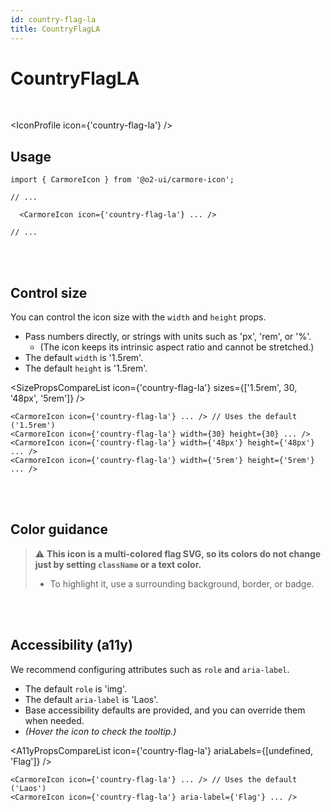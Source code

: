 ```yaml
---
id: country-flag-la
title: CountryFlagLA
---
```




# CountryFlagLA

<br />

<IconProfile icon={'country-flag-la'} />

## Usage

```tsx
import { CarmoreIcon } from '@o2-ui/carmore-icon';

// ...

  <CarmoreIcon icon={'country-flag-la'} ... />

// ...
```

<br />
<br />

## Control size

You can control the icon size with the `width` and `height` props.

- Pass numbers directly, or strings with units such as 'px', 'rem', or '%'.
  - (The icon keeps its intrinsic aspect ratio and cannot be stretched.)
- The default `width` is '1.5rem'.
- The default `height` is '1.5rem'.

<SizePropsCompareList icon={'country-flag-la'} sizes={['1.5rem', 30, '48px', '5rem']} />

```tsx
<CarmoreIcon icon={'country-flag-la'} ... /> // Uses the default ('1.5rem')
<CarmoreIcon icon={'country-flag-la'} width={30} height={30} ... />
<CarmoreIcon icon={'country-flag-la'} width={'48px'} height={'48px'} ... />
<CarmoreIcon icon={'country-flag-la'} width={'5rem'} height={'5rem'} ... />
```

<br />
<br />

## Color guidance

> ⚠️ <b>This icon is a multi-colored flag SVG, so its colors do not change just by setting `className` or a text color.</b>
>
> - To highlight it, use a surrounding background, border, or badge.

<br />
<br />

## Accessibility (a11y)

We recommend configuring attributes such as `role` and `aria-label`.

- The default `role` is 'img'.
- The default `aria-label` is 'Laos'.
- Base accessibility defaults are provided, and you can override them when needed.
- _(Hover the icon to check the tooltip.)_

<A11yPropsCompareList icon={'country-flag-la'} ariaLabels={[undefined, 'Flag']} />

```tsx
<CarmoreIcon icon={'country-flag-la'} ... /> // Uses the default ('Laos')
<CarmoreIcon icon={'country-flag-la'} aria-label={'Flag'} ... />
```
